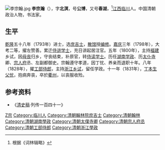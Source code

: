 [[File:李宗翰.jpg|thumb]]
'''李宗瀚'''（{{bd|1770年||1832年|catIdx=L李}}），字'''北溟'''，号'''公博'''，又号'''春湖'''，<ref>根据《词林辑略》</ref>[[江西|江西]][[临川|临川]]人。中国清朝政治人物，书法家。

== 生平 ==
[[乾隆|乾隆]]五十八年（1793年）进士，选[[庶吉士|庶吉士]]，[[散馆|散馆]]授[[编修|编修]]。[[嘉庆|嘉庆]]三年（1798年），大考二等，擢左赞善。累迁[[侍讲学士|侍讲学士]]，充日讲起居注官。五年（1800年），主持[[福建|福建]]乡试，因[[丁忧|母丧]]归乡，守丧结束，补原官，转[[侍读学士|侍读学士]]。历任[[湖南|湖南]][[学政|学政]]、历[[太仆寺|太仆寺]]卿、[[宗人府|宗人府]]丞、左副都御史。宗翰遵守孝道，因丁忧、养亲而退职十年。八年（1828年），擢[[工部|工部]][[侍郎|侍郎]]，主持[[浙江|浙江]][[乡试|乡试]]，留任学政。十一年（1831年），[[丁忧|丁本生父忧]]，抱病奔丧，卒於[[衢州|衢州]]，以丧服收殓。

==参考资料==
{{reflist}}
*《[[清史稿|清史稿]]·列传一百四十一》

{{乾隆五十八年癸丑科殿試金榜}}

{{Authority control}}

{{DEFAULTSORT:Li李}}
[[Category:李姓|Z宗]]
[[Category:临川人|Category:临川人]]
[[Category:清朝翰林院庶吉士|Category:清朝翰林院庶吉士]]
[[Category:清朝翰林|Category:清朝翰林]]
[[Category:清朝湖南學政|Category:清朝湖南學政]]
[[Category:清朝太僕寺卿|Category:清朝太僕寺卿]]
[[Category:清朝宗人府丞|Category:清朝宗人府丞]]
[[Category:清朝工部侍郎|Category:清朝工部侍郎]]
[[Category:清朝浙江學政|Category:清朝浙江學政]]